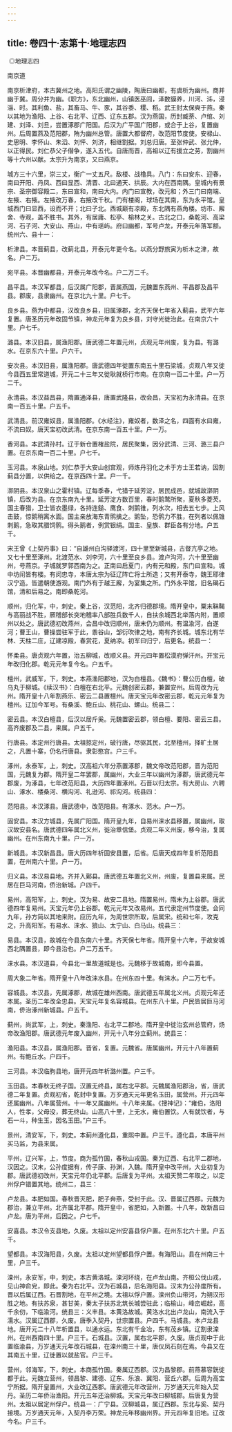 ```yaml
---
---
---
```

title: 卷四十·志第十·地理志四
---

 ◎地理志四

南京道

南京析津府，本古冀州之地。高阳氏谓之幽陵，陶唐曰幽都，有虞析为幽州。商并幽于冀。周分并为幽。《职方》，东北幽州，山镇医巫闾，泽数貘养，川河、泲，浸淄、时。其利鱼、盐，其畜马、牛、豕，其谷黍、稷、稻。武王封太保奭于燕。秦以其地为渔阳、上谷、右北平、辽西、辽东五郡。汉为燕国，历封臧荼、卢绾、刘建、刘泽、刘旦，尝置涿郡广阳国。后汉为广平国广阳郡，或合于上谷，复置幽州。后周置燕及范阳郡，陏为幽州总管。唐置大都督府，改范阳节度使。安禄山、史思明、李怀山、朱滔、刘怦、刘济，相继割据。刘总归唐。至张仲武、张允仲，以正得民。刘仁恭父子僣争，遂入五代。自唐而晋，高祖以辽有援立之劳，割幽州等十六州以献。太宗升为南京，又曰燕京。

城方三十六里，崇三丈，衡广一丈五尺。敌楼、战橹具。八门：东曰安东、迎春，南曰开阳、丹凤、西曰显西、清晋、北曰通天、拱辰。大内在西南隅。皇城内有景宗、圣宗御容殿二，东曰宣和，南曰大内。内门曰宣教，改元和；外三门曰南端、左掖、右掖。左掖改万春，右掖改千秋。门有楼阁，球场在其南，东为永平馆。皇城西门曰显西，设而不开；北曰子北。西城巅有凉殿，东北隅有燕角楼。坊市、廨舍、寺观，盖不胜书。其外，有居庸、松亭、榆林之关。古北之口，桑乾河、高梁河、石子河、大安山、燕山，中有瑶屿。府曰幽都，军号卢龙，开泰元年落军额。统州六、县十一：

析津县。本晋蓟县，改蓟北县，开泰元年更今名。以燕分野旅寅为析木之津，故名。户二万。

宛平县。本晋幽都县，开泰元年改今名。户二万二千。

昌平县。本汉军都县，后汉属广阳郡，晋属燕国，元魏置东燕州、平昌郡及昌平县。郡废，县隶幽州。在京北九十里。户七千。

良乡县。燕为中都县，汉改良乡县，旧属涿郡，北齐天保七年省入蓟县，武平六年复置。唐圣历元年改固节镇，神龙元年复为良乡县，刘守光徙治此。在南京六十里。户七千。

潞县。本汉旧县，属渔阳郡。唐武德二年置元州，贞观元年州废，复为县。有潞水。在京东六十里。户六千。

安次县。本汉旧县，属渔阳郡。唐武德四年徙置东南五十里石梁城，贞观八年又徙今县西五里常道城，开元二十三年又徙耿就桥行市南。在京南一百二十里。户一万二千。

永清县。本汉益昌县，隋置通泽县，唐置武隆县，改会昌，天宝初为永清县。在京南一百五十里。户五千。

武清县。前汉雍奴县，属渔阳郡。《水经注》，雍奴者，数泽之名，四面有水曰雍，不流曰奴。唐天宝初改武清。在京东南一百五十里。户一万。

香河县。本武清孙村。辽于新仓置榷盐院，居民聚集，因分武清、三河、潞三县户置。在京东南一百二十里。户七千。

玉河县。本泉山地。刘仁恭于大安山创宫观，师炼丹羽化之术于方士王若讷，因割蓟县分置，以供给之。在京西四十里。户一千。

漷阴县。本汉泉山之霍村镇。辽每季春，弋猎于延芳淀，居民成邑，就城故漷阴镇，后改为县。在京东南九十里。延芳淀方数百里，春时鹅鹜所聚，夏秋多菱芡。国主春猎，卫士皆衣墨绿，各持连鎚、鹰食、刺鹅锥，列水次，相去五七步。上风击鼓，惊鹅稍离水面。国主亲放海东青鹘擒之。鹅坠，恐鹘力不胜，在列者以佩锥刺鹅，急取其腊饲鹘。得头鹅者，例赏银绢。国主、皇族、群臣各有分地。户五千。

宋王曾《上契丹事》曰：“自雄州白沟驿渡河，四十里至新城县，古督亢亭之地。又七十里至涿州。北渡范水、刘李河，六十里至良乡县。渡卢沟河，六十里至幽州，号燕京。子城就罗郭西南为之。正南曰启夏门，内有元和殿，东门曰宣和。城中坊闬皆有楼。有闵忠寺，本唐太宗为征辽阵亡将士所造；又有开泰寺，魏王耶律汉宁造。皆遣朝使游观。南门外有于越王廨，为宴集之所。门外永平馆，旧名碣石馆，清和后易之。南即桑乾河。

顺州，归化军，中，刺史。秦上谷，汉范阳，北齐归德郡境。隋开皇中，粟末靺鞨与高丽战不胜，厥稽部长突地稽率八部胜兵数千人，自扶余城西北举落内附，置顺州以处之。唐武德初改燕州，会昌中改归顺州，唐末仍为顺州。有温渝河，白遂河；曹王山，曹操尝驻军于此，黍谷山，邹衍吹律之地，南有齐长城。城东北有华林、天柱二庄，辽建凉殿，春赏花，夏纳凉。初军曰归宁，后更名。统县一：

怀柔县。唐贞观六年置，治五柳城，改顺义县。开元四年置松漠府弹汗州。开宝元年改归化郡。乾元元年复今名。户五千。

檀州，武威军，下，刺史。本燕渔阳郡地，汉为白檀县。《魏书》：曹公历白檀，破乌丸于柳城。《续汉书》：白檀在右北平。元魏创密云郡，兼置安州。后周改为元州。隋开皇十八年割燕乐、密云二县置檀州。唐天宝元年改密云郡，乾元元年复为檀州。辽加今军号。有桑溪、鲍丘山、桃花山、螺山。统县二：

密云县。本汉白檀县，后汉以居斤奚。元魏置密云郡，领白檀、要阳、密云三县。高齐废郡及二县，来属。户五千。

行唐县。本定州行唐县。太祖掠定州，破行唐，尽驱其民，北至檀州，择旷土居之，凡置十寨，仍名行唐县。隶彰愍宫。户三千。

涿州，永泰军，上，刺史。汉高祖六年分燕置涿郡，魏文帝改范阳郡，晋为范阳国，元魏复为郡。隋开皇二年罢郡，属幽州，大业三年以幽州为涿郡，唐武德元年郡废，为涿县，七年改范阳县，大历四年置涿州。石晋以归太宗。有大房山、六聘山、涿水、楼桑河、横沟河、礼逊河、祁沟河。统县四：

范阳县。本汉涿县。唐武德中，改范阳县。有涿水、范水。户一万。

固安县。本汉方城县，先属广阳国。隋开皇九年，自易州涞水县移置，属幽州，取汉故安县名。唐武德四年属北义州，徙治章信堡。贞观二年义州废，移今治，复属幽州。在州东南九十里。户一万。

新城县。本汉新昌县。唐大历四年析固安县置，后省。后唐天成四年复析范阳县置，在州南六十里。户一万。

归义县。本汉易县地。齐并入鄚县。唐武德五年置北义州，州废，复置县来属。民居在巨马河南，侨治新城。户四千。

易州，高阳军，上，刺史。汉为易、故安二县地。隋置易州，隋末为上谷郡。唐武德四年复易州。天宝元年仍上谷郡。乾元元年又改易州。五代隶定州节度使。会同九年，孙方简以其地来附。应历九年，为周世宗所取，后属宋。统和七年，攻克之，升高阳军。有易水、涞水、狼山、太宁山、白马山。统县三：

易县。本汉县，故城在今县东南六十里。齐天保七年省。隋开皇十六年，于故安城西北隅置县，即今县治也。户二万五千。

涞水县。本汉道县，今县北一里故道城是也。元魏移于故城南，即今县置。

周大象二年省。隋开皇十八年改涞水县。在州东四十里。有涞水。户二万七千。

容城县。本汉县，先属涿郡，故城在雄州西南。唐武德五年属北义州。贞观元年还本属。圣历二年改全忠县。天宝元年复名容城县。在州东八十里。户民皆居巨马河南，侨治涿州新城县。户五千。

蓟州，尚武军，上，刺史。秦渔阳、右北平二郡地。隋开皇中徙治玄州总管府，炀帝改渔阳郡。唐武德元年废入幽州，开元十八年分立蓟州。统县三：

渔阳县。本汉县，属渔阳郡。晋省，复置。元魏省。唐属幽州，开元十八年置蓟州。有鲍丘水。户四千。

三河县。本汉临朐县地，唐开元四年析潞州置。户三千。

玉田县。本春秋无终子国。汉置无终县，属右北平郡。元魏属渔阳郡治，省，唐武德二年复置。贞观初省，乾封中复置。万岁通天元年更名玉田，属营州。开元四年还属幽州。八年属营州。十一年又属幽州。十八年来属。《搜神记》：“雍伯，洛阳人，性孝，父母没，葬无终山。山高八十里，上无水，雍伯置饮。人有就饮者，与石一斗，种生玉，因名玉田。”户三千。

景州，清安军，下，刺史。本蓟州遵化县，重熙中置。户三千。遵化县，本唐平州买马监，为县来属。

平州，辽兴军，上，节度。商为孤竹国，春秋山戎国。秦为辽西、右北平二郡地，汉因之。汉末，公孙度据有，传子康、孙渊，入魏。隋开皇中改平州，大业初复为郡。唐武德初改州，天宝元年仍北平郡。后唐复为平州。太祖天赞二年取之，以定州俘户错置其地。统州二，县三：

卢龙县。本肥如国。春秋晋灭肥，肥子奔燕，受封于此。汉、晋属辽西郡。元魏为郡治，兼立平州。北齐属北平郡。隋开皇中，省肥如，入新置。十八年，改新昌曰卢龙。唐为平州，后因之。户七千。

安喜县。本汉令支县地，久废。太祖以定州安喜县俘户置。在州东北六十里。户五千。

望都县。本汉海阳县，久废。太祖以定州望都县俘户置。有海阳山。县在州南三十里，户三千。

滦州，永安军，中，刺史。本古黄洛城。滦河环绕，在卢龙山南。齐桓公伐山戎，见山神俞皃，即此。秦为右北平。汉为石城县，后名海阳县。汉末为公孙度所有。晋以后属辽西。石晋割地，在平州之境。太祖以俘户置。滦州负山带河，为朔汉形胜之地。有扶苏泉，甚甘美，秦太子扶苏北筑长城尝驻此；临榆山，峰峦崛起，高千余仞，下临渝河。统县三：义丰县。本黄洛故城。黄洛水北出卢龙山，南流入于濡水。汉属辽西郡，久废。唐季入契丹，世宗置县。户四千。马城县。本卢龙县地。唐开元二十八年析置县，以通水运。东北有千金冶，东有茂乡镇。辽割隶滦州。在州西南四十里。户三千。石城县。汉置，属右北平郡，久废。唐贞观中于此置临渝县，万岁通天元年改石城县，在滦州南三十里，唐仪凤石刻在焉。今县又在其南五十里，辽徙置以就盐官。户三千。

营州，邻海军，下，刺史。本商孤竹国。秦属辽西郡。汉为昌黎郡。前燕慕容皝徙都于此。元魏立营州，领昌黎、建德、辽东、乐浪、冀阳、营丘六郡。后周为高宝宁所据。隋开皇置州，大业改辽西郡。唐武德元年改营州，万岁通天元年始入契丹。圣历二年侨治渔阳。开元五年还治柳城。天宝元年改曰柳城郡。后唐复为营州。太祖以居定州俘户。统县一：广宁县。汉柳城县，属辽西郡。东北与奚、契丹接境。万岁通天元年，入契丹李万荣。神龙元年移幽州界。开元四年复旧地。辽改今名。户三千。

